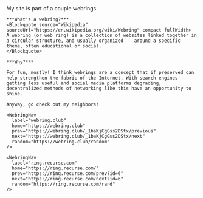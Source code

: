 ---
---


<BaseLayout>
  <ProseWrapper>
    My site is part of a couple webrings.

    ***What's a webring?***
    <Blockquote source="Wikipedia" sourceUrl="https://en.wikipedia.org/wiki/Webring" compact fullWidth>
    A webring (or web ring) is a collection of websites linked together in a circular structure, and usually organized    around a specific theme, often educational or social.
    </Blockquote>

    ***Why?***

    For fun, mostly! I think webrings are a concept that if preserved can help strengthen the fabric of the Internet. With search engines getting less useful and social media platforms degrading, decentralized methods of networking like this have an opportunity to shine.

    Anyway, go check out my neighbors!

    <WebringNav
      label="webring.club"
      home="https://webring.club"
      prev="https://webring.club/_1baKjCgGss2DStx/previous"
      next="https://webring.club/_1baKjCgGss2DStx/next"
      random="https://webring.club/random"
    />

    <WebringNav
      label="ring.recurse.com"
      home="https://ring.recurse.com/"
      prev="https://ring.recurse.com/prev?id=6"
      next="https://ring.recurse.com/next?id=6"
      random="https://ring.recurse.com/rand"
    />
  </ProseWrapper>
</BaseLayout>
